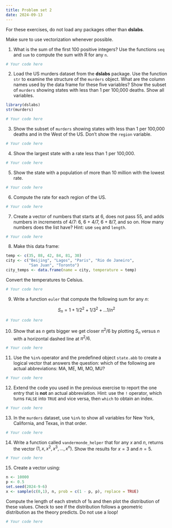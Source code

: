 ```yaml
---
title: Problem set 2 
date: 2024-09-13
---
```


For these exercises, do not load any packages other than **dslabs**.

Make sure to use vectorization whenever possible.

1. What is the sum of the first 100 positive integers? Use the functions `seq` and `sum` to compute the sum with R for any `n`.

```r
# Your code here
```


2. Load the US murders dataset from the **dslabs** package. Use the function `str` to examine the structure of the `murders` object. What are the column names used by the data frame for these five variables? Show the subset of `murders` showing states with less than 1 per 100,000 deaths. Show all variables.

```r
library(dslabs)
str(murders)
```

```r
# Your code here
```


3. Show the subset of `murders` showing states with less than 1 per 100,000 deaths and in the West of the US. Don't show the `region` variable.

```r
# Your code here
```


4. Show the largest state with a rate less than 1 per 100,000.

```r
# Your code here
```


5. Show the state with a population of more than 10 million with the lowest rate.

```r
# Your code here
```


6. Compute the rate for each region of the US.

```r
# Your code here
```


7. Create a vector of numbers that starts at 6, does not pass 55, and adds numbers in increments of 4/7: 6, 6 + 4/7, 6 + 8/7, and so on. How many numbers does the list have? Hint: use `seq` and `length`.

```r
# Your code here
```


8. Make this data frame:

```r
temp <- c(35, 88, 42, 84, 81, 30)
city <- c("Beijing", "Lagos", "Paris", "Rio de Janeiro", 
          "San Juan", "Toronto")
city_temps <- data.frame(name = city, temperature = temp)
```

Convert the temperatures to Celsius.

```r
# Your code here
```


9. Write a function `euler` that compute the following sum for any $n$:

$$
S_n = 1+1/2^2 + 1/3^2 + \dots 1/n^2
$$

```r
# Your code here
```


10. Show that as $n$ gets bigger we get closer $\pi^2/6$ by plotting $S_n$ versus $n$ with a horizontal dashed line at $\pi^2/6$.

```r
# Your code here
```


11. Use the `%in%` operator and the predefined object `state.abb` to create a logical vector that answers the question: which of the following are actual abbreviations: MA, ME, MI, MO, MU?

```r
# Your code here
```


12. Extend the code you used in the previous exercise to report the one entry that is **not** an actual abbreviation. Hint: use the `!` operator, which turns `FALSE` into `TRUE` and vice versa, then `which` to obtain an index.

```r
# Your code here
```


13. In the `murders` dataset, use `%in%` to show all variables for New York, California, and Texas, in that order.

```r
# Your code here
```


14. Write a function called `vandermonde_helper` that for any $x$ and $n$, returns the vector $(1, x, x^2, x^3, \dots, x^n)$. Show the results for $x=3$ and $n=5$. 

```r
# Your code here
```


15. Create a vector using:

```r
n <- 10000
p <- 0.5
set.seed(2024-9-6)
x <- sample(c(0,1), n, prob = c(1 - p, p), replace = TRUE)
```

Compute the length of each stretch of 1s and then plot the distribution of these values. Check to see if the distribution follows a geometric distribution as the theory predicts.
Do not use a loop! 
 
```r
# Your code here
```


